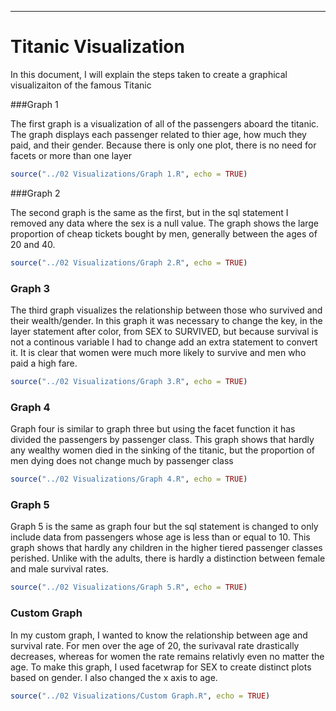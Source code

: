 


---
Titanic Visualization
===

In this document, I will explain the steps taken to create a graphical visualizaiton of the famous Titanic


###Graph 1

The first graph is a visualization of all of the passengers aboard the titanic. The graph displays each passenger related to thier age, how much they paid, and their gender. Because there is only one plot, there is no need for facets or more than one layer

```r
source("../02 Visualizations/Graph 1.R", echo = TRUE)
```



###Graph 2

The second graph is the same as the first, but in the sql statement I removed any data where the sex is a null value. The graph shows the large proportion of cheap tickets bought by men, generally between the ages of 20 and 40.

```r
source("../02 Visualizations/Graph 2.R", echo = TRUE)
```


### Graph 3

The third graph visualizes the relationship between those who survived and their wealth/gender. In this graph it was necessary to change the key, in the layer statement after color, from SEX to SURVIVED, but because survival is not a continous variable I had to change add an extra statement to convert it. It is clear that women were much more likely to survive and men who paid a high fare.

```r
source("../02 Visualizations/Graph 3.R", echo = TRUE)
```

### Graph 4

Graph four is similar to graph three but using the facet function it has divided the passengers by passenger class. This graph shows that hardly any wealthy women died in the sinking of the titanic, but the proportion of men dying does not change much by passenger class

```r
source("../02 Visualizations/Graph 4.R", echo = TRUE)
```

### Graph 5

Graph 5 is the same as graph four but the sql statement is changed to only include data from passengers whose age is less than or equal to 10. This graph shows that hardly any children in the higher tiered passenger classes perished. Unlike with the adults, there is hardly a distinction between female and male survival rates.

```r
source("../02 Visualizations/Graph 5.R", echo = TRUE)
```

### Custom Graph

In my custom graph, I wanted to know the relationship between age and survival rate. For men over the age of 20, the surivaval rate drastically decreases, whereas for women the rate remains relativly even no matter the age. To make this graph, I used facetwrap for SEX to create distinct plots based on gender. I also changed the x axis to age.

```r
source("../02 Visualizations/Custom Graph.R", echo = TRUE)
```



